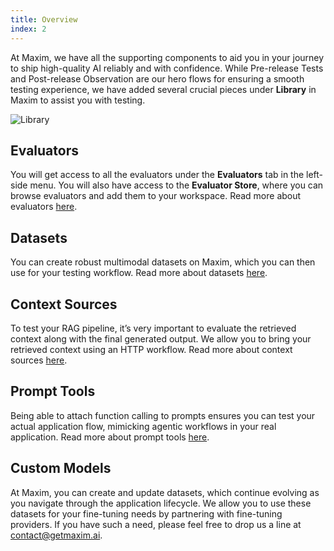 ```yaml
---
title: Overview
index: 2
---
```


At Maxim, we have all the supporting components to aid you in your journey to ship high-quality AI reliably and with confidence. While Pre-release Tests and Post-release Observation are our hero flows for ensuring a smooth testing experience, we have added several crucial pieces under **Library** in Maxim to assist you with testing.

![Library](/images/docs/library/overview/library.png)

## Evaluators

You will get access to all the evaluators under the **Evaluators** tab in the left-side menu. You will also have access to the **Evaluator Store**, where you can browse evaluators and add them to your workspace. Read more about evaluators [here](/docs/library/how-to/evaluators/use-pre-built-evaluators).

## Datasets

You can create robust multimodal datasets on Maxim, which you can then use for your testing workflow. Read more about datasets [here](/docs/library/how-to/datasets/use-dataset-templates).

## Context Sources

To test your RAG pipeline, it’s very important to evaluate the retrieved context along with the final generated output. We allow you to bring your retrieved context using an HTTP workflow. Read more about context sources [here](/docs/library/how-to/context-sources/ingest-files-as-a-context-source).

## Prompt Tools

Being able to attach function calling to prompts ensures you can test your actual application flow, mimicking agentic workflows in your real application. Read more about prompt tools [here](/docs/library/how-to/prompt-tools/create-a-code-tool).

## Custom Models

At Maxim, you can create and update datasets, which continue evolving as you navigate through the application lifecycle. We allow you to use these datasets for your fine-tuning needs by partnering with fine-tuning providers. If you have such a need, please feel free to drop us a line at [contact@getmaxim.ai](mailto:contact@getmaxim.ai).
